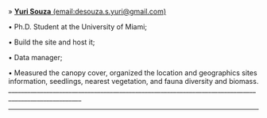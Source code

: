 » [**Yuri Souza** (email:desouza.s.yuri@gmail.com)](https://souzayuri.github.io/)

• Ph.D. Student at the University of Miami;

• Build the site and host it;

• Data manager;

• Measured the canopy cover, organized the location and geographics sites information, seedlings, nearest vegetation, and fauna diversity and biomass.
_____________________________________________________________________________________________________

_____________________________________________________________________________________________________